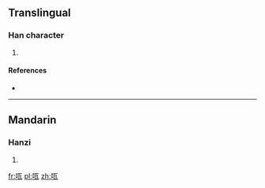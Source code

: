 ==Translingual==

===Han character===
{{Han char|rn=30|rad=口|as=05|sn=8|four=|canj=口一女弓 (RMVN)|ids=⿰[[口]][[瓦]]}}

# {{defn|Han|sort=口05}}

====References====
* {{Han ref|kx=0185.211|dkj=03511|hdz=10588.060|uh=5493|ud=21651}}

----

==Mandarin==

===Hanzi===
{{cmn-hanzi|pin=[[wǎ]] ([[wa3]])|wg=wa<sup>3</sup>}}

# {{defn|lang=cmn|sort=口05}}

[[fr:咓]]
[[pl:咓]]
[[zh:咓]]